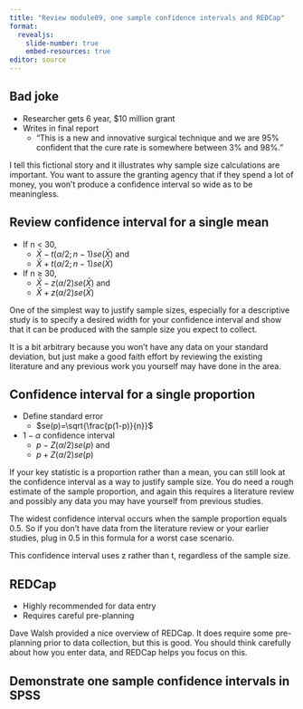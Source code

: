 ```yaml
---
title: "Review module09, one sample confidence intervals and REDCap"
format: 
  revealjs:
    slide-number: true
    embed-resources: true
editor: source
---
```


## Bad joke

-   Researcher gets 6 year, $10 million grant
-   Writes in final report
    -   "This is a new and innovative surgical technique and we are 95% confident that the cure rate is somewhere between 3% and 98%."
    
::: notes
I tell this fictional story and it illustrates why sample size calculations are important. You want to assure the granting agency that if they spend a lot of money, you won't produce a confidence interval so wide as to be meaningless.
:::

## Review confidence interval for a single mean

-   If n \< 30, 
    -   $\bar{X}-t(\alpha/2; n-1)se(\bar{X})$ and
    -   $\bar{X}+t(\alpha/2; n-1)se(\bar{X})$
-   If n $\ge$ 30, 
    -   $\bar{X}-z(\alpha/2)se(\bar{X})$ and
    -   $\bar{X}+z(\alpha/2)se(\bar{X})$

::: notes
One of the simplest way to justify sample sizes, especially for a descriptive study is to specify a desired width for your confidence interval and show that it can be produced with the sample size you expect to collect.

It is a bit arbitrary because you won't have any data on your standard deviation, but just make a good faith effort by reviewing the existing literature and any previous work you yourself may have done in the area.
:::
    
## Confidence interval for a single proportion

-   Define standard error
    -   $se(p)=\sqrt{\frac{p(1-p)}{n}}$
-   $1-\alpha$ confidence interval
    -   $p-Z(\alpha/2)se(p)$ and
    -   $p+Z(\alpha/2)se(p)$

::: notes
If your key statistic is a proportion rather than a mean, you can still look at the confidence interval as a way to justify sample size. You do need a rough estimate of the sample proportion, and again this requires a literature review and possibly any data you may have yourself from previous studies.

The widest confidence interval occurs when the sample proportion equals 0.5. So if you don't have data from the literature review or your earlier studies, plug in 0.5 in this formula for a worst case scenario.

This confidence interval uses z rather than t, regardless of the sample size.
:::

## REDCap

-   Highly recommended for data entry
-   Requires careful pre-planning

::: notes
Dave Walsh provided a nice overview of REDCap. It does require some pre-planning prior to data collection, but this is good. You should think carefully about how you enter data, and REDCap helps you focus on this.
:::

## Demonstrate one sample confidence intervals in SPSS
